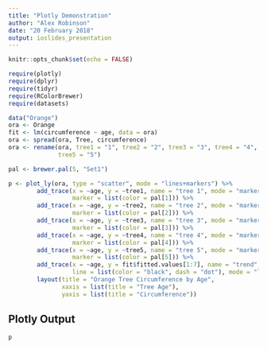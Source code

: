 ```yaml
---
title: "Plotly Demonstration"
author: "Alex Robinson"
date: "20 February 2018"
output: ioslides_presentation
---
```


```r
knitr::opts_chunk$set(echo = FALSE)

require(plotly)
require(dplyr)
require(tidyr)
require(RColorBrewer)
require(datasets)
```

```r
data("Orange")
ora <- Orange
fit <- lm(circumference ~ age, data = ora)
ora <- spread(ora, Tree, circumference)
ora <- rename(ora, tree1 = "1", tree2 = "2", tree3 = "3", tree4 = "4", 
              tree5 = "5")

pal <- brewer.pal(5, "Set1")

p <- plot_ly(ora, type = "scatter", mode = "lines+markers") %>%
        add_trace(x = ~age, y = ~tree1, name = "tree 1", mode = "markers", 
                  marker = list(color = pal[1])) %>%
        add_trace(x = ~age, y = ~tree2, name = "tree 2", mode = "markers",
                  marker = list(color = pal[2])) %>%
        add_trace(x = ~age, y = ~tree3, name = "tree 3", mode = "markers", 
                  marker = list(color = pal[3])) %>%
        add_trace(x = ~age, y = ~tree4, name = "tree 4", mode = "markers",
                  marker = list(color = pal[4])) %>%
        add_trace(x = ~age, y = ~tree5, name = "tree 5", mode = "markers",
                  marker = list(color = pal[5])) %>%
        add_trace(x = ~age, y = fit$fitted.values[1:7], name = "trend", 
                  line = list(color = "black", dash = "dot"), mode = "lines") %>%
        layout(title = "Orange Tree Circumference by Age", 
               xaxis = list(title = "Tree Age"), 
               yaxis = list(title = "Circumference"))
```

## Plotly Output

```r
p
```